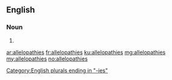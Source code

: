 ==English==

===Noun===
{{head|en|plural}}

# {{plural of|allelopathy|lang=en}}

[[Category:English plurals ending in "-ies"]]

[[ar:allelopathies]]
[[fr:allelopathies]]
[[ku:allelopathies]]
[[mg:allelopathies]]
[[my:allelopathies]]
[[no:allelopathies]]